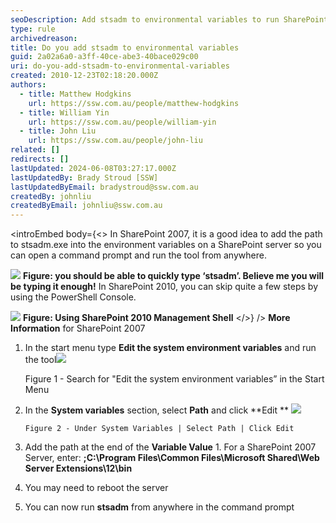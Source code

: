 ```yaml
---
seoDescription: Add stsadm to environmental variables to run SharePoint tools from anywhere
type: rule
archivedreason:
title: Do you add stsadm to environmental variables
guid: 2a02a6a0-a3ff-40ce-abe3-40bace029c00
uri: do-you-add-stsadm-to-environmental-variables
created: 2010-12-23T02:18:20.000Z
authors:
  - title: Matthew Hodgkins
    url: https://ssw.com.au/people/matthew-hodgkins
  - title: William Yin
    url: https://ssw.com.au/people/william-yin
  - title: John Liu
    url: https://ssw.com.au/people/john-liu
related: []
redirects: []
lastUpdated: 2024-06-08T03:27:17.000Z
lastUpdatedBy: Brady Stroud [SSW]
lastUpdatedByEmail: bradystroud@ssw.com.au
createdBy: johnliu
createdByEmail: johnliu@ssw.com.au
---
```


<introEmbed
  body={<>
In SharePoint 2007, it is a good idea to add the path to stsadm.exe into the environment variables on a SharePoint server so you can open a command prompt and run the tool from anywhere.

![](/uploads/rules/do-you-add-stsadm-to-environmental-variables/stsadm.png)
**Figure: you should be able to quickly type ‘stsadm’. Believe me you will be typing it enough!** In SharePoint 2010, you can skip quite a few steps by using the PowerShell Console.

![](/uploads/rules/do-you-add-stsadm-to-environmental-variables/SP2010PowerShell.png)
**Figure: Using SharePoint 2010 Management Shell**
  </>}
/>
**More Information** for SharePoint 2007

1.  In the start menu type **Edit the system environment variables** and run the tool![](/uploads/rules/do-you-add-stsadm-to-environmental-variables/EnvVariables.png)

    Figure 1 - Search for "Edit the system environment variables” in the Start Menu

2.  In the **System variables** section, select **Path** and click **Edit
    ** ![](/uploads/rules/do-you-add-stsadm-to-environmental-variables/EnvVariables2.png)

        Figure 2 - Under System Variables | Select Path | Click Edit

3.  Add the path at the end of the **Variable Value** 1. For a SharePoint 2007 Server, enter:
    **;C:\Program Files\Common Files\Microsoft Shared\Web Server Extensions\12\bin**
4.  You may need to reboot the server
5.  You can now run **stsadm** from anywhere in the command prompt
